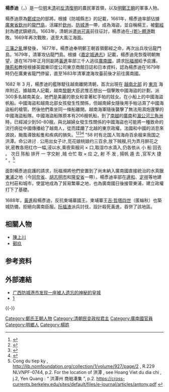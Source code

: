 '''楊彥迪'''（{{vie|v='''Dương Ngạn Địch'''|hn=楊彥迪}}，{{bd|？||1688年||}}）是一位[[明|明]]末[[清|清]]初[[反清復明|反清復明]]的農民軍首領，以及[[明鄭王朝|明鄭王朝]]的軍事人物。

楊彥迪原為[[鄭成功|鄭成功]]的部將。根據《防城縣志》的記載，1661年，楊彥迪率部佔據[[廣東省|廣東省]][[欽州|欽州]]的[[龍門島_(廣西)|龍門島]]，活躍於[[欽州|欽州]]、[[防城港|防城港]]一帶，成為海盜，並自稱楊王，被[[鄭經|鄭經]]封為禮武鎮總兵。1663年，清朝派遣[[尚可喜|尚可喜]]前往征討，楊彥迪在[[乾體港|-{乾}-體港]]戰敗。1669年再次戰敗，退至大風江海面。

[[三藩之亂|三藩之亂]]爆發後， 1677年，楊彥迪奉明鄭王朝首領鄭經之命，再次出兵攻佔龍門島。1679年，清軍攻佔龍門島。根據《[[嘉定城通志|嘉定城通志]]》記載，楊彥迪見恢復明朝無望，遂在1679年正月同副將[[黃進|黃進]]率部三千人逃往[[廣南國|廣南國]]，請求[[阮福瀕|阮福瀕]]給予庇護。[[陳荊和|陳荊和]]教授根據英國東印度公司東京商館日誌和日本資料，認為楊彥迪在1679年時仍在廣東省龍門停留，直至1683年清軍渡海攻臺前後才前往廣南國。

1682 年 3 月，楊彥迪的艦隊駛往越南離開清朝，首次出現在 [[越南北部|越南北部]] 的 [[東京|東京]] 海岸附近。據越南人記載，越南[[黎朝|黎朝]]大臣武惟志想出一個擊敗中國海盜的計劃，派300多名越南美女，她們是美麗的歌女和拿著紅手帕的妓女。在小船上的中國海盜帆船。中國海盜和越南北部女孩發生性關係，但越南婦女隨後用手帕沾濕了中國海盜船的槍管。然後他們乘坐同一條船離開。越南海軍隨後襲擊了無法用濕炮還擊的中國海盜船隊。中國海盜船隊原本有206艘帆船，到了[[南越|南越]]的[[廣南|廣南]]和[[湄公河三角洲|湄公河三角洲]]時，已經減少到50-80艘。與北越婦女發生性關係的中國海盜也可能將一種致命的流行病從中國傳播給了越南人，從而蹂躪了北越的東京政權。法國和中國的消息來源說，颱風導致船隻和疾病的損失。<ref>{{cite book |last1=Li |first1=Tana |editor1-last=Mair |editor1-first=Victor H |editor2-last=Kelley |editor2-first=Liam |editor-link2=Liam Kelley (historian) |title=Imperial China and Its Southern Neighbours |date=2015 |publisher=Institute of Southeast Asian Studies |series=CHINA SOUTHEAST ASIA History |isbn=978-9814620536 |page=199 |edition=illustrated, reprint |chapter-url=https://books.google.com/books?id=LgGhCgAAQBAJ&pg=PA199 |chapter=8 Epidemics, Trade, and Local Worship in Vietnam, Leizhou peninsula, and Hainan island |access-date=2021-11-19 |archive-date=2021-11-08 |archive-url=https://web.archive.org/web/20211108111245/https://books.google.com/books?id=LgGhCgAAQBAJ&pg=PA199 |dead-url=no }}</ref><ref>{{cite book |last1=Li |first1=Tana |editor1-last=Mair |editor1-first=Victor H |title=Imperial China and Its Southern Neighbours |date=2016 |chapter=8 Epidemics, Trade, and Local Worship in Vietnam, Leizhou peninsula, and Hainan island |publisher=Flipside Digital Content Company Inc. |isbn=978-9814620550 |chapter-url=https://books.google.com/books?id=BB1qDwAAQBAJ&q=300+prostitutes+singing+girls+small+boats+enemy+junks&pg=PT160 |access-date=2021-11-19 |archive-date=2021-11-08 |archive-url=https://web.archive.org/web/20211108111246/https://books.google.com/books?id=BB1qDwAAQBAJ&q=300+prostitutes+singing+girls+small+boats+enemy+junks&pg=PT160 |dead-url=no }}</ref><ref>{{cite journal |last1=Li |first1=Tana |title=Epidemics in late pre-modern Vietnam and their links with her neighbours 1 |journal=Imperial China and Its Southern Neighbours |date=28–29 June 2012 |issue=organized by the Institute of Southeast Asian Studies |pages=10–11 |url=https://www.academia.edu/39966246 |publisher=Institute of Southeast Asian Studies |location=Singapore |access-date=2021-11-19 |archive-date=2021-11-08 |archive-url=https://web.archive.org/web/20211108111245/https://www.academia.edu/39966246 |dead-url=no }}</ref><ref>{{cite book |title=公餘捷記 • Công dư tiệp ký |page=2 |edition=R.229 • NLVNPF-0744 |url=https://lib.nomfoundation.org/collection/1/volume/927/page/2 |access-date=2021-11-19 |archive-date=2021-11-04 |archive-url=https://web.archive.org/web/20211104203434/https://lib.nomfoundation.org/collection/1/volume/927/page/2 |dead-url=no }}</ref> "58  时有北国人驾海舟百余艘来我国之洪潭。命公进讨 . 公用出女子计,觅花娘桃娘约三百余,放下贼艘,托为弄月醉花之状,密教各把红巾一幅,浸以水,乘夜索艘间 × 口,取湿巾水滴入,仍各依从 小 船 回去 。 次日 陈船 排开 一 字交射 ,贼 仓忙 取 × 应 之, 射 不 发 , 揚帆 遁 去 ,官军大 捷 ” 。<ref>Cong du tiep ky , http://lib.nomfoundation.org/collection/1/volume/927/page/2 {{Wayback|url=http://lib.nomfoundation.org/collection/1/volume/927/page/2 |date=20211104203434 }}, R.229 NLVNPF-0744, p.2. For the location of 洪潭 , see Hoang Viet du dia chi , j.2, Yen Quang : “ 洪潭州 商舶凑集 ”, p.2. https://cross-currents.berkeley.edu/sites/default/files/e-journal/articles/antony.pdf {{Wayback|url=https://cross-currents.berkeley.edu/sites/default/files/e-journal/articles/antony.pdf |date=20211115021408 }}</ref>

面對楊彥迪庇護的請求，阮福瀕將他們安置到了尚未納入廣南國直接統治的水真臘[[浦島|東浦]]之地（今[[同奈省|同奈省]]、[[胡志明市|胡志明市]]和[[隆安省|隆安省]]一帶）。楊彥迪率部在[[邊和|邊和]]、[[定祥|定祥]]等地建立村莊和城市，使當地成為了貿易繁華之地，也為廣南國日後接管東浦，建立政權打下了基礎。

1688年，[[黃進_(越南華僑)|黃進]]殺楊彥迪，反抗柬埔寨國王。柬埔寨王[[吉·哲塔四世|吉·哲塔四世]]（匿螉秋）也築城防備，拒絕向廣南臣服。[[阮福溙|阮福溙]]派兵討伐，設計殺死黃進，吞併了該地區。

==相關人物==
*[[陳上川|陳上川]]
*[[鄚玖|鄚玖]]

== 参考资料 ==
{{Reflist}}

==外部連結==
*[http://www.ncha.gov.cn/tabid/240/QuestionID/2056/Default.aspx 广西防城港市发现一座被人遗忘的神秘的皇城]{{dead link|date=2018年3月 |bot=InternetArchiveBot |fix-attempted=yes }}
*[https://web.archive.org/web/20160304112446/http://beihai.gov.cn/11443/2010_4_12/11443_97063_1271041828469.html]

{{-}}

[[Category:鄭氏王朝人物|Category:鄭氏王朝人物]]
[[Category:清朝民变政权君主|Category:清朝民变政权君主]]
[[Category:廣南國官員|Category:廣南國官員]]
[[Category:明鄉人|Category:明鄉人]]
[[Category:楊姓|Category:楊姓]]